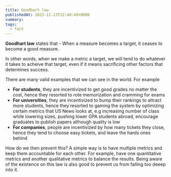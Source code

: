 ```yaml
---
title: Goodhart law
publishedAt: 2023-11-13T22:40:49+0800
summary:
tags:
  - fact
---
```


**Goodhart law** states that - When a measure becomes a target, it ceases to become a good measure.

In other words, when we make a metric a target, we will tend to do whatever it takes to acheive that target, even if it means sacrificing other factors that determines success.

There are many valid examples that we can see in the world. For example

- **For students**, they are incentivized to get good grades no matter the cost, hence they resorted to rote memorization and cramming for exams
- **For universities**, they are incentivized to bump their rankings to attract more students, hence they resorted to gaming the system by optimizing certain metrics that US News looks at, e.g increasing number of class while lowering sizes, pushing lower GPA students abroad, encourage graduates to publish papers although quality is low
- **For companies**, people are incentivized by how many tickets they close, hence they tend to choose easy tickets, and leave the hards ones behind

How do we then prevent this? A simple way is to have multiple metrics and keep them accountable for each other. For example, have one quantitative metrics and another qualitative metrics to balance the results.
Being aware of the existence on this law is also good to prevent us from falling too deeep into it.
